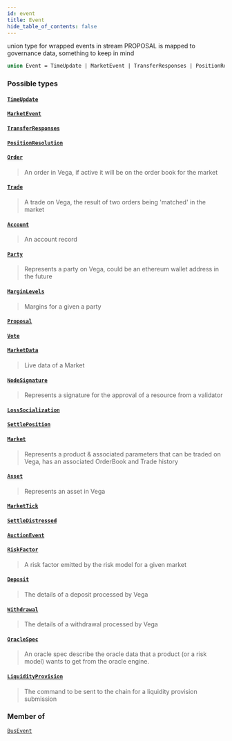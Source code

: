 ```yaml
---
id: event
title: Event
hide_table_of_contents: false
---
```








union type for wrapped events in stream PROPOSAL is mapped to governance data, something to keep in mind

```graphql
union Event = TimeUpdate | MarketEvent | TransferResponses | PositionResolution | Order | Trade | Account | Party | MarginLevels | Proposal | Vote | MarketData | NodeSignature | LossSocialization | SettlePosition | Market | Asset | MarketTick | SettleDistressed | AuctionEvent | RiskFactor | Deposit | Withdrawal | OracleSpec | LiquidityProvision
```


### Possible types

#### [`TimeUpdate`](/docs/testnet/graphql/objects/time-update) <Badge class="secondary" text="object"/>
> 
> 

#### [`MarketEvent`](/docs/testnet/graphql/objects/market-event) <Badge class="secondary" text="object"/>
> 
> 

#### [`TransferResponses`](/docs/testnet/graphql/objects/transfer-responses) <Badge class="secondary" text="object"/>
> 
> 

#### [`PositionResolution`](/docs/testnet/graphql/objects/position-resolution) <Badge class="secondary" text="object"/>
> 
> 

#### [`Order`](/docs/testnet/graphql/objects/order) <Badge class="secondary" text="object"/>
> An order in Vega, if active it will be on the order book for the market
> 

#### [`Trade`](/docs/testnet/graphql/objects/trade) <Badge class="secondary" text="object"/>
> A trade on Vega, the result of two orders being 'matched' in the market
> 

#### [`Account`](/docs/testnet/graphql/objects/account) <Badge class="secondary" text="object"/>
> An account record
> 

#### [`Party`](/docs/testnet/graphql/objects/party) <Badge class="secondary" text="object"/>
> Represents a party on Vega, could be an ethereum wallet address in the future
> 

#### [`MarginLevels`](/docs/testnet/graphql/objects/margin-levels) <Badge class="secondary" text="object"/>
> Margins for a given a party
> 

#### [`Proposal`](/docs/testnet/graphql/objects/proposal) <Badge class="secondary" text="object"/>
> 
> 

#### [`Vote`](/docs/testnet/graphql/objects/vote) <Badge class="secondary" text="object"/>
> 
> 

#### [`MarketData`](/docs/testnet/graphql/objects/market-data) <Badge class="secondary" text="object"/>
> Live data of a Market
> 

#### [`NodeSignature`](/docs/testnet/graphql/objects/node-signature) <Badge class="secondary" text="object"/>
> Represents a signature for the approval of a resource from a validator
> 

#### [`LossSocialization`](/docs/testnet/graphql/objects/loss-socialization) <Badge class="secondary" text="object"/>
> 
> 

#### [`SettlePosition`](/docs/testnet/graphql/objects/settle-position) <Badge class="secondary" text="object"/>
> 
> 

#### [`Market`](/docs/testnet/graphql/objects/market) <Badge class="secondary" text="object"/>
> Represents a product & associated parameters that can be traded on Vega, has an associated OrderBook and Trade history
> 

#### [`Asset`](/docs/testnet/graphql/objects/asset) <Badge class="secondary" text="object"/>
> Represents an asset in Vega
> 

#### [`MarketTick`](/docs/testnet/graphql/objects/market-tick) <Badge class="secondary" text="object"/>
> 
> 

#### [`SettleDistressed`](/docs/testnet/graphql/objects/settle-distressed) <Badge class="secondary" text="object"/>
> 
> 

#### [`AuctionEvent`](/docs/testnet/graphql/objects/auction-event) <Badge class="secondary" text="object"/>
> 
> 

#### [`RiskFactor`](/docs/testnet/graphql/objects/risk-factor) <Badge class="secondary" text="object"/>
> A risk factor emitted by the risk model for a given market
> 

#### [`Deposit`](/docs/testnet/graphql/objects/deposit) <Badge class="secondary" text="object"/>
> The details of a deposit processed by Vega
> 

#### [`Withdrawal`](/docs/testnet/graphql/objects/withdrawal) <Badge class="secondary" text="object"/>
> The details of a withdrawal processed by Vega
> 

#### [`OracleSpec`](/docs/testnet/graphql/objects/oracle-spec) <Badge class="secondary" text="object"/>
> An oracle spec describe the oracle data that a product (or a risk model)
wants to get from the oracle engine.
> 

#### [`LiquidityProvision`](/docs/testnet/graphql/objects/liquidity-provision) <Badge class="secondary" text="object"/>
> The command to be sent to the chain for a liquidity provision submission
> 



### Member of

[`BusEvent`](/docs/testnet/graphql/objects/bus-event)  <Badge class="secondary" text="object"/>



